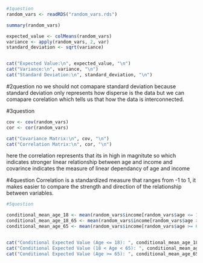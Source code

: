 ```r
#1question
random_vars <- readRDS("random_vars.rds")

summary(random_vars)

expected_value <- colMeans(random_vars)
variance <- apply(random_vars, 2, var)
standard_deviation <- sqrt(variance)


cat("Expected Value:\n", expected_value, "\n")
cat("Variance:\n", variance, "\n")
cat("Standard Deviation:\n", standard_deviation, "\n")

```

#2question
no we should not comapare standard deviation because standard deviation only represents how disperse is the data but we can comapare corelation which tells us that how the data is interconnected.


#3question

```r


cov <- cov(random_vars)
cor <- cor(random_vars)

cat("Covariance Matrix:\n", cov, "\n")
cat("Correlation Matrix:\n", cor, "\n")

```


here the correlation represents that its in high in magnitute so which indicates stronger linear relationship between age and income and covarince indicates the measure of linear dependancy of age and income

#4question
Correlation is a standardized measure that ranges from -1 to 1, it makes easier to compare the strength  and direction of the relationship between variables.

```r
#5question

conditional_mean_age_18 <- mean(random_vars$income[random_vars$age <= 18])
conditional_mean_age_18_65 <- mean(random_vars$income[random_vars$age > 18 & random_vars$age < 65])
conditional_mean_age_65 <- mean(random_vars$income[random_vars$age >= 65])


cat("Conditional Expected Value (Age <= 18): ", conditional_mean_age_18, "\n")
cat("Conditional Expected Value (18 < Age < 65): ", conditional_mean_age_18_65, "\n")
cat("Conditional Expected Value (Age >= 65): ", conditional_mean_age_65, "\n")

```
